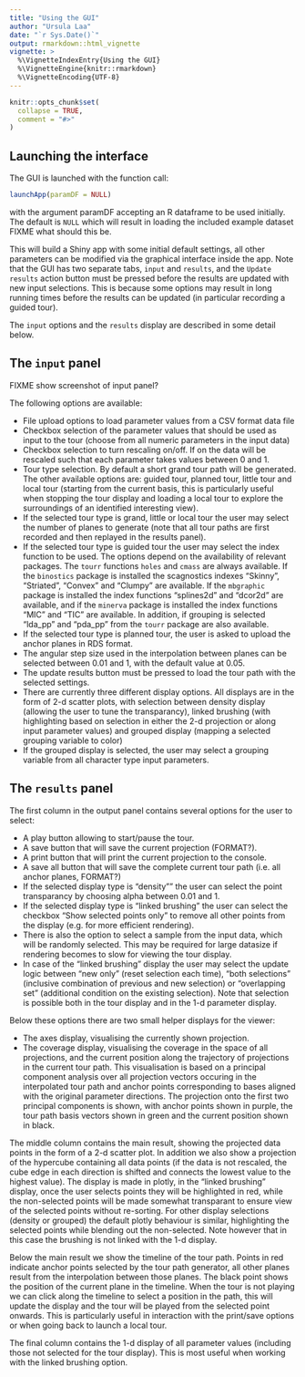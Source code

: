 ```yaml
---
title: "Using the GUI"
author: "Ursula Laa"
date: "`r Sys.Date()`"
output: rmarkdown::html_vignette
vignette: >
  %\VignetteIndexEntry{Using the GUI}
  %\VignetteEngine{knitr::rmarkdown}
  %\VignetteEncoding{UTF-8}
---
```


```r
knitr::opts_chunk$set(
  collapse = TRUE,
  comment = "#>"
)
```

## Launching the interface

The GUI is launched with the function call:

```r
launchApp(paramDF = NULL)
```

with the argument paramDF accepting an R dataframe to be used initially. The default is `NULL` which will result in loading the included example dataset FIXME what should this be.

This will build a Shiny app with some initial default settings, all other parameters can be modified via the graphical interface inside the app. Note that the GUI has two separate tabs, `input` and `results`, and the `Update results` action button must be pressed before the results are updated with new input selections. This is because some options may result in long running times before the results can be updated (in particular recording a guided tour).

The `input` options and the `results` display are described in some detail below.

## The `input` panel

FIXME show screenshot of input panel?

The following options are available:

- File upload options to load parameter values from a CSV format data file
- Checkbox selection of the parameter values that should be used as input to the tour (choose from all numeric parameters in the input data)
- Checkbox selection to turn rescaling on/off. If on the data will be rescaled such that each parameter takes values between 0 and 1.
- Tour type selection. By default a short grand tour path will be generated. The other available options are: guided tour, planned tour, little tour and local tour (starting from the current basis, this is particularly useful when stopping the tour display and loading a local tour to explore the surroundings of an identified interesting view).
- If the selected tour type is grand, little or local tour the user may select the number of planes to generate (note that all tour paths are first recorded and then replayed in the results panel).
- If the selected tour type is guided tour the user may select the index function to be used. The options depend on the availability of relevant packages. The `tourr` functions `holes` and `cmass` are always available. If the `binostics` package is installed the scagnostics indexes "Skinny", "Striated", "Convex" and "Clumpy" are available. If the `mbgraphic` package is installed the index functions "splines2d" and "dcor2d" are available, and if the `minerva` package is installed the index functions "MIC" and "TIC" are available. In addition, if grouping is selected "lda_pp" and "pda_pp" from the `tourr` package are also available.
- If the selected tour type is planned tour, the user is asked to upload the anchor planes in RDS format.
- The angular step size used in the interpolation between planes can be selected between 0.01 and 1, with the default value at 0.05.
- The update results button must be pressed to load the tour path with the selected settings.
- There are currently three different display options. All displays are in the form of 2-d scatter plots, with selection between density display (allowing the user to tune the transparancy), linked brushing (with highlighting based on selection in either the 2-d projection or along input parameter values) and grouped display (mapping a selected grouping variable to color)
- If the grouped display is selected, the user may select a grouping variable from all character type input parameters.

## The `results` panel

The first column in the output panel contains several options for the user to select:

- A play button allowing to start/pause the tour.
- A save button that will save the current projection (FORMAT?).
- A print button that will print the current projection to the console.
- A save all button that will save the complete current tour path (i.e. all anchor planes, FORMAT?)
- If the selected display type is "density"" the user can select the point transparancy by choosing alpha between 0.01 and 1.
- If the selected display type is "linked brushing" the user can select the checkbox "Show selected points only" to remove all other points from the display (e.g. for more efficient rendering).
- There is also the option to select a sample from the input data, which will be randomly selected. This may be required for large datasize if rendering becomes to slow for viewing the tour display.
- In case of the "linked brushing" display the user may select the update logic between "new only" (reset selection each time), "both selections" (inclusive combination of previous and new selection) or "overlapping set" (additional condition on the existing selection). Note that selection is possible both in the tour display and in the 1-d parameter display.

Below these options there are two small helper displays for the viewer:

- The axes display, visualising the currently shown projection.
- The coverage display, visualising the coverage in the space of all projections, and the current position along the trajectory of projections in the current tour path. This visualisation is based on a principal component analysis over all projection vectors occuring in the interpolated tour path and anchor points corresponding to bases aligned with the original parameter directions. The projection onto the first two principal components is shown, with anchor points shown in purple, the tour path basis vectors shown in green and the current position shown in black.

The middle column contains the main result, showing the projected data points in the form of a 2-d scatter plot. In addition we also show a projection of the hypercube containing all data points (if the data is not rescaled, the cube edge in each direction is shifted and connects the lowest value to the highest value). The display is made in plotly, in the "linked brushing" display, once the user selects points they will be highlighted in red, while the non-selected points will be made somewhat transparant to ensure view of the selected points without re-sorting. For other display selections (density or grouped) the default plotly behaviour is similar, highlighting the selected points while blending out the non-selected. Note however that in this case the brushing is not linked with the 1-d display.

Below the main result we show the timeline of the tour path. Points in red indicate anchor points selected by the tour path generator, all other planes result from the interpolation between those planes. The black point shows the position of the current plane in the timeline. When the tour is not playing we can click along the timeline to select a position in the path, this will update the display and the tour will be played from the selected point onwards. This is particularly useful in interaction with the print/save options or when going back to launch a local tour.

The final column contains the 1-d display of all parameter values (including those not selected for the tour display). This is most useful when working with the linked brushing option.
